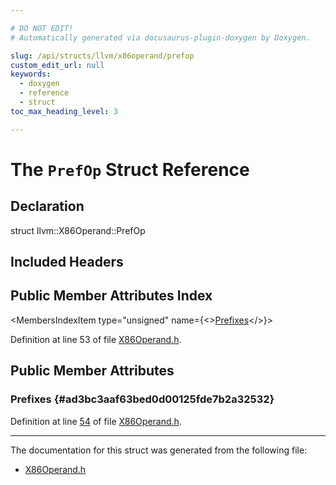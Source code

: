 ```yaml
---

# DO NOT EDIT!
# Automatically generated via docusaurus-plugin-doxygen by Doxygen.

slug: /api/structs/llvm/x86operand/prefop
custom_edit_url: null
keywords:
  - doxygen
  - reference
  - struct
toc_max_heading_level: 3

---
```





# The `PrefOp` Struct Reference

<DoxygenPage pluginConfig={pluginConfig}>



## Declaration

<CodeBlock>struct llvm::X86Operand::PrefOp</CodeBlock>

## Included Headers

<IncludesList>
<IncludesListItem
  filePath="Target/X86/AsmParser/X86Operand.h"
  permalink="/docs/api/files/lib/lib/target/lib/target/x86/lib/target/x86/asmparser/x86operand-h"
  isLocal="true" />
</IncludesList>

## Public Member Attributes Index

<MembersIndex>

<MembersIndexItem
  type="unsigned"
  name={<><a href="#ad3bc3aaf63bed0d00125fde7b2a32532">Prefixes</a></>}>
</MembersIndexItem>

</MembersIndex>


Definition at line 53 of file <a href="/docs/api/files/lib/lib/target/lib/target/x86/lib/target/x86/asmparser/x86operand-h">X86Operand.h</a>.

<SectionDefinition>

## Public Member Attributes

### Prefixes {#ad3bc3aaf63bed0d00125fde7b2a32532}

<MemberDefinition
  prototype="unsigned llvm::X86Operand::PrefOp::Prefixes">

Definition at line <a href="/docs/api/files/lib/lib/target/lib/target/x86/lib/target/x86/asmparser/x86operand-h/#l00054">54</a> of file <a href="/docs/api/files/lib/lib/target/lib/target/x86/lib/target/x86/asmparser/x86operand-h">X86Operand.h</a>.
</MemberDefinition>

</SectionDefinition>

<hr/>

The documentation for this struct was generated from the following file:

<ul>
<li><a href="/docs/api/files/lib/lib/target/lib/target/x86/lib/target/x86/asmparser/x86operand-h">X86Operand.h</a></li>
</ul>

</DoxygenPage>
